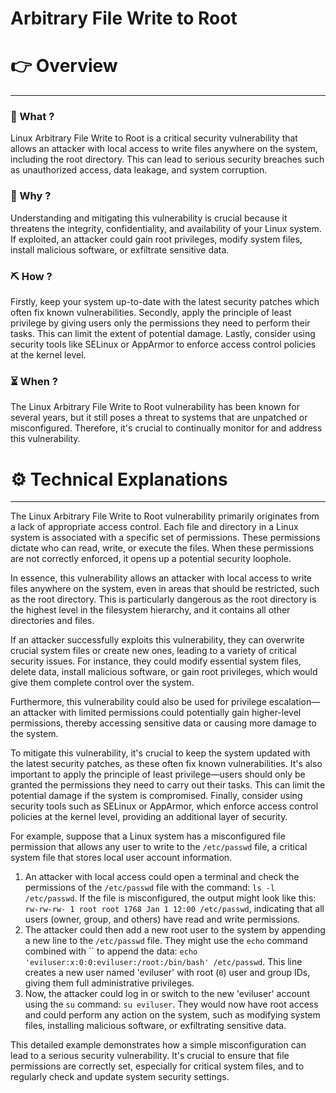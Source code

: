 # Arbitrary File Write to Root


# 👉 Overview

---

### 👀 What ?

Linux Arbitrary File Write to Root is a critical security vulnerability that allows an attacker with local access to write files anywhere on the system, including the root directory. This can lead to serious security breaches such as unauthorized access, data leakage, and system corruption.


### 🧐 Why ?

Understanding and mitigating this vulnerability is crucial because it threatens the integrity, confidentiality, and availability of your Linux system. If exploited, an attacker could gain root privileges, modify system files, install malicious software, or exfiltrate sensitive data.


### ⛏️ How ?

Firstly, keep your system up-to-date with the latest security patches which often fix known vulnerabilities. Secondly, apply the principle of least privilege by giving users only the permissions they need to perform their tasks. This can limit the extent of potential damage. Lastly, consider using security tools like SELinux or AppArmor to enforce access control policies at the kernel level.


### ⏳ When ?

The Linux Arbitrary File Write to Root vulnerability has been known for several years, but it still poses a threat to systems that are unpatched or misconfigured. Therefore, it's crucial to continually monitor for and address this vulnerability.


# ⚙️ Technical Explanations

---

The Linux Arbitrary File Write to Root vulnerability primarily originates from a lack of appropriate access control. Each file and directory in a Linux system is associated with a specific set of permissions. These permissions dictate who can read, write, or execute the files. When these permissions are not correctly enforced, it opens up a potential security loophole.

In essence, this vulnerability allows an attacker with local access to write files anywhere on the system, even in areas that should be restricted, such as the root directory. This is particularly dangerous as the root directory is the highest level in the filesystem hierarchy, and it contains all other directories and files.

If an attacker successfully exploits this vulnerability, they can overwrite crucial system files or create new ones, leading to a variety of critical security issues. For instance, they could modify essential system files, delete data, install malicious software, or gain root privileges, which would give them complete control over the system.

Furthermore, this vulnerability could also be used for privilege escalation—an attacker with limited permissions could potentially gain higher-level permissions, thereby accessing sensitive data or causing more damage to the system.

To mitigate this vulnerability, it's crucial to keep the system updated with the latest security patches, as these often fix known vulnerabilities. It's also important to apply the principle of least privilege—users should only be granted the permissions they need to carry out their tasks. This can limit the potential damage if the system is compromised. Finally, consider using security tools such as SELinux or AppArmor, which enforce access control policies at the kernel level, providing an additional layer of security.

For example, suppose that a Linux system has a misconfigured file permission that allows any user to write to the `/etc/passwd` file, a critical system file that stores local user account information.

1. An attacker with local access could open a terminal and check the permissions of the `/etc/passwd` file with the command: `ls -l /etc/passwd`. If the file is misconfigured, the output might look like this: `rw-rw-rw- 1 root root 1768 Jan 1 12:00 /etc/passwd`, indicating that all users (owner, group, and others) have read and write permissions.
2. The attacker could then add a new root user to the system by appending a new line to the `/etc/passwd` file. They might use the `echo` command combined with `` to append the data: `echo 'eviluser:x:0:0:eviluser:/root:/bin/bash' /etc/passwd`. This line creates a new user named 'eviluser' with root (`0`) user and group IDs, giving them full administrative privileges.
3. Now, the attacker could log in or switch to the new 'eviluser' account using the `su` command: `su eviluser`. They would now have root access and could perform any action on the system, such as modifying system files, installing malicious software, or exfiltrating sensitive data.

This detailed example demonstrates how a simple misconfiguration can lead to a serious security vulnerability. It's crucial to ensure that file permissions are correctly set, especially for critical system files, and to regularly check and update system security settings.
